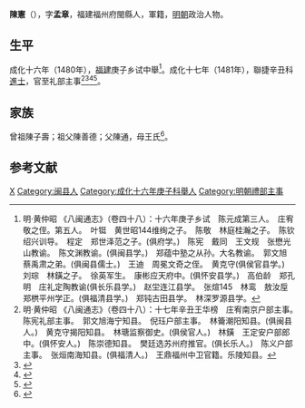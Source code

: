 {{Otheruses|other=名为陈宪的其他人物|陈宪}}
{{明清人物信息框
| 姓名 = 陳憲
| 原名 =
| 圖片名稱= 
| 圖片大小 =
| 圖片說明 = 
| 最高職務 = 禮部主事
| 國家 = 大明 
| 爵位 =
| 籍貫 = 福建福州府閩縣
| 族裔 = 
| 字號 = 字孟章
| 諡號 =
| 出生日期 = 生年不詳
| 出生地點 = <!---福建福州府閩縣--->
| 逝世日期 = 卒年不詳 
| 逝世地點 =
| 墓葬 =
| 配偶 = 
| 親屬 = 
| 出身 =
* 成化十七年辛丑科進士
| 經歷 =
| 著作 =  
}}
'''陳憲'''（{{bd|？||？|catIdx=}}），字'''孟章'''，福建福州府閩縣人，軍籍，[[明朝|明朝]]政治人物。

== 生平 ==
成化十六年（1480年），[[福建|福建]]庚子乡试中舉<ref>明·黄仲昭 《八闽通志》（卷四十八）：十六年庚子乡试　陈元成第三人。　庄宥敬之侄。第五人。　叶铤　黄世昭144维绚之子。　陈敬　林庭桂瀚之子。　陈钦绍兴训导。　程定　郑世泽范之子。(俱府学。)　陈宪　戴同　王文规　张懋光山教谕。　陈文渊教谕。(俱闽县学。)　郑蕴中塾之从孙。大名教谕。　郭文旭　蔡禹肃之弟。(俱闽县儒士。)　王迪　周冕文奇之侄。　黄克守(俱侯官县学。)　刘琮　林鐄之子。　徐英军生。　康彬应天府中。(俱怀安县学。)　高伯龄　郑孔明　庄礼定陶教谕(俱长乐县学。)　赵坣连江县学。　张煊145　林鸾　敖汝垕　郑栱平州学正。(俱福清县学。)　郑钝古田县学。　林深罗源县学。</ref>。成化十七年（1481年），聯捷辛丑科[[進士|進士]]，官至礼部主事<ref>明·黄仲昭 《八闽通志》（卷四十八）：十七年辛丑王华榜　庄宥南京户部主事。　陈宪礼部主事。　郭文旭海宁知县。　倪珏户部主事。　林籥潮阳知县。(俱闽县人。)　黄克守揭阳知县。　林瑭监察御史。(俱侯官人。)　林鐄　王定安户部郎中。(俱怀安人。)　陈崇德知县。　樊廷选苏州府推官。(俱长乐人。)　陈义户部主事。　张烜南海知县。(俱福清人。)　王鼎福州中卫官籍。乐陵知县。</ref><ref>{{cite web|title=《福州府志（清·乾隆）》选举四|url=http://www.fzdqw.com/ShowText.asp?ToBook=1411&index=96&|publisher=福州地情网|accessdate=2014-05-04|deadurl=yes|archiveurl=https://web.archive.org/web/20140504191714/http://www.fzdqw.com/ShowText.asp?ToBook=1411&index=96&|archivedate=2014-05-04}}</ref><ref>{{Cite book|title=《[[皇明贡举考|皇明贡举考]]》卷五|last=（明）[[张朝瑞|张朝瑞]]|first=|publisher=《续修四库全书》史部第828册|year=|isbn=|location=|pages=}}</ref><ref>{{Cite book|title=贡举志五种 上|last=鲁小俊，江俊伟著|first=|publisher=武汉：武汉大学出版社|year=2009|isbn=978-7-307-07043-1|location=|pages=254-256}}</ref>。

== 家族 ==
曾祖陳子壽；祖父陳善德；父陳通，母王氏<ref>{{Cite book|title=天一阁藏明代科举录选刊 登科录 点校本|last=龚延明主编|first=|publisher=宁波出版社|year=2016|isbn=978-7-5526-2320-8|location=宁波|pages=|quote=《天一閣藏明代科舉錄選刊.登科錄》之《成化十七年進士登科錄》}}</ref>。

==参考文献==
{{reflist}}

{{成化十七年辛丑科殿試金榜}}

{{Authority control}}

{{DEFAULTSORT:Chen陳}}
[[Category:陳姓|X]]
[[Category:闽县人|Category:闽县人]]
[[Category:成化十六年庚子科舉人|Category:成化十六年庚子科舉人]]
[[Category:明朝禮部主事|Category:明朝禮部主事]]